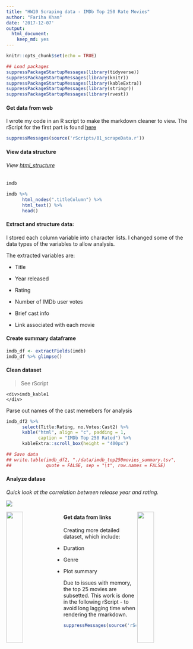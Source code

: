 ```yaml
---
title: "HW10 Scraping data - IMDb Top 250 Rate Movies"
author: "Fariha Khan"
date: '2017-12-07'
output: 
  html_document: 
    keep_md: yes
---
```


```r
knitr::opts_chunk$set(echo = TRUE)
```


```r
## Load packages
suppressPackageStartupMessages(library(tidyverse)) 
suppressPackageStartupMessages(library(knitr))
suppressPackageStartupMessages(library(kableExtra))
suppressPackageStartupMessages(library(stringr))
suppressPackageStartupMessages(library(rvest))
```


#### Get data from web
I wrote my code in an R script to make the markdown cleaner to view.
The rScript for the first part is found [here]()
```r
suppressMessages(source('rScripts/01_scrapeData.r'))
```


#### View data structure

###### View [html_structure](https://github.com/farihakhan/STAT547-hw-khan-fariha/blob/master/hw_10/html_structure.md)


```r
imdb

imdb %>%
      html_nodes(".titleColumn") %>% 
      html_text() %>%
      head()
```


#### Extract and structure data:

I stored each column variable into character lists. I changed some of the data types of the variables to allow analysis.

The extracted variables are:

 - Title
 
 - Year released
 
 - Rating 
 
 - Number of IMDb user votes
 
 - Brief cast info
 
 - Link associated with each movie



#### Create summary dataframe

```r

imdb_df <- extractFields(imdb)
imdb_df %>% glimpse()

```

#### Clean dataset

> See rScript

<div>
    <div>imdb_kable1
    </div>
</div>






Parse out names of the cast memebers for analysis
```r

imdb_df2 %>% 
      select(Title:Rating, no.Votes:Cast2) %>% 
      kable("html", align = "c", padding = 1,
            caption = "IMDb Top 250 Rated") %>% 
      kableExtra::scroll_box(height = "400px")

## Save data
## write.table(imdb_df2, "./data/imdb_top250movies_summary.tsv",
##             quote = FALSE, sep = "\t", row.names = FALSE)

```

#### Analyze datase

*Quick look at the correlation between release year and rating.*

<img src="media/yearRelease_hist.png" align = "middle">
<p float = "middle">
<img src="media/yearRelease_rating.png" width="30%" height="30%" align = "left">
<img src="media/rating_noVotes.png" width="30%" height="30%" align = "right">
</p>


####

#### Get data from links

Creating more detailed dataset, which include:

 - Duration
 
 - Genre
 
 - Plot summary

Due to issues with memory, the top 25 movies are subsetted. This work is done in the following rScript - to avoid long lagging time when rendering the rmarkdown.

```r
suppressMessages(source('rScripts/02_scrapeData.r'))
```

